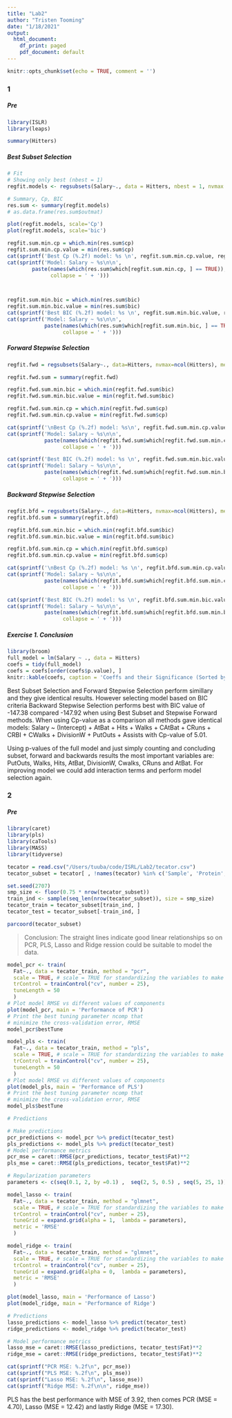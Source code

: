 ```yaml
---
title: "Lab2"
author: "Tristen Tooming"
date: "1/18/2021"
output:
  html_document:
    df_print: paged
    pdf_document: default
---
```


```r
knitr::opts_chunk$set(echo = TRUE, comment = '')
```
### 1

##### Pre

```r
library(ISLR)
library(leaps)

summary(Hitters)
```


##### Best Subset Selection
```r
# Fit
# Showing only best (nbest = 1)
regfit.models <- regsubsets(Salary~., data = Hitters, nbest = 1, nvmax = ncol(Hitters))

# Summary, Cp, BIC
res.sum <- summary(regfit.models)
# as.data.frame(res.sum$outmat)

plot(regfit.models, scale='Cp')
plot(regfit.models, scale='bic')

`````

```r
regfit.sum.min.cp = which.min(res.sum$cp)
regfit.sum.min.cp.value = min(res.sum$cp)
cat(sprintf('Best Cp (%.2f) model: %s \n', regfit.sum.min.cp.value, regfit.sum.min.cp))
cat(sprintf('Model: Salary ~ %s\n\n',
        paste(names(which(res.sum$which[regfit.sum.min.cp, ] == TRUE)),
              collapse = ' + ')))



regfit.sum.min.bic = which.min(res.sum$bic)
regfit.sum.min.bic.value = min(res.sum$bic)
cat(sprintf('Best BIC (%.2f) model: %s \n', regfit.sum.min.bic.value, regfit.sum.min.bic))
cat(sprintf('Model: Salary ~ %s\n\n',
            paste(names(which(res.sum$which[regfit.sum.min.bic, ] == TRUE)),
                  collapse = ' + ')))
```



##### Forward Stepwise Selection

```r
regfit.fwd = regsubsets(Salary~., data=Hitters, nvmax=ncol(Hitters), method ="forward")

regfit.fwd.sum = summary(regfit.fwd)

regfit.fwd.sum.min.bic = which.min(regfit.fwd.sum$bic)
regfit.fwd.sum.min.bic.value = min(regfit.fwd.sum$bic)

regfit.fwd.sum.min.cp = which.min(regfit.fwd.sum$cp)
regfit.fwd.sum.min.cp.value = min(regfit.fwd.sum$cp)

```
```r
cat(sprintf('\nBest Cp (%.2f) model: %s\n', regfit.fwd.sum.min.cp.value, regfit.fwd.sum.min.cp))
cat(sprintf('Model: Salary ~ %s\n\n',
            paste(names(which(regfit.fwd.sum$which[regfit.fwd.sum.min.cp, ] == TRUE)),
                  collapse = ' + ')))

cat(sprintf('Best BIC (%.2f) model: %s \n', regfit.fwd.sum.min.bic.value, regfit.fwd.sum.min.bic))
cat(sprintf('Model: Salary ~ %s\n\n',
            paste(names(which(regfit.fwd.sum$which[regfit.fwd.sum.min.bic, ] == TRUE)),
                  collapse = ' + ')))
```



##### Backward Stepwise Selection
```r
regfit.bfd = regsubsets(Salary~., data=Hitters, nvmax=ncol(Hitters), method ="backward")
regfit.bfd.sum = summary(regfit.bfd)

regfit.bfd.sum.min.bic = which.min(regfit.bfd.sum$bic)
regfit.bfd.sum.min.bic.value = min(regfit.bfd.sum$bic)

regfit.bfd.sum.min.cp = which.min(regfit.bfd.sum$cp)
regfit.bfd.sum.min.cp.value = min(regfit.bfd.sum$cp)

```
```r
cat(sprintf('\nBest Cp (%.2f) model: %s \n', regfit.bfd.sum.min.cp.value, regfit.bfd.sum.min.cp))
cat(sprintf('Model: Salary ~ %s\n\n',
            paste(names(which(regfit.bfd.sum$which[regfit.bfd.sum.min.cp, ] == TRUE)),
                  collapse = ' + ')))

cat(sprintf('Best BIC (%.2f) model: %s \n', regfit.bfd.sum.min.bic.value, regfit.bfd.sum.min.bic))
cat(sprintf('Model: Salary ~ %s\n\n',
            paste(names(which(regfit.bfd.sum$which[regfit.bfd.sum.min.bic, ] == TRUE)),
                  collapse = ' + ')))
```

##### Exercise 1. Conclusion 

```r
library(broom)
full_model = lm(Salary ~ ., data = Hitters)
coefs = tidy(full_model)
coefs = coefs[order(coefs$p.value), ]
knitr::kable(coefs, caption = 'Coeffs and their Significance (Sorted by P-value)', digits = 3)
```


Best Subset Selection and Forward Stepwise Selection perform simillary and they give identical results. However selecting model based on BIC criteria Backward Stepwise Selection performs best with BIC value of -147.38 compared -147.92 when using Best Subset and Stepwise Forward methods. When using Cp-value as a comparison all methods gave identical models: Salary ~ (Intercept) + AtBat + Hits + Walks + CAtBat + CRuns + CRBI + CWalks + DivisionW + PutOuts + Assists with Cp-value of 5.01. 

Using p-values of the full model and just simply counting and concluding subset, forward and backwards results the most important variables are: PutOuts, Walks, Hits, AtBat, DivisionW, Cwalks, CRuns and AtBat. For improving model we could add interaction terms and perform model selection again. 

### 2

##### Pre

```r
library(caret)
library(pls)
library(caTools)
library(MASS)
library(tidyverse)
```

```r
tecator = read.csv("/Users/tuuba/code/ISRL/Lab2/tecator.csv")
tecator_subset = tecator[ , !names(tecator) %in% c('Sample', 'Protein', 'Moisture')]

set.seed(2707)
smp_size <- floor(0.75 * nrow(tecator_subset))
train_ind <- sample(seq_len(nrow(tecator_subset)), size = smp_size)
tecator_train = tecator_subset[train_ind, ]
tecator_test = tecator_subset[-train_ind, ]

parcoord(tecator_subset)
```
> Conclusion: The straight lines indicate good linear relationships so on PCR, PLS, Lasso and Ridge ression could be suitable to model the data.

```r
model_pcr <- train(
  Fat~., data = tecator_train, method = "pcr",
  scale = TRUE, # scale = TRUE for standardizing the variables to make them comparable.
  trControl = trainControl("cv", number = 25),
  tuneLength = 50
  )
# Plot model RMSE vs different values of components
plot(model_pcr, main = 'Performance of PCR')
# Print the best tuning parameter ncomp that
# minimize the cross-validation error, RMSE
model_pcr$bestTune
```
```r
model_pls <- train(
  Fat~., data = tecator_train, method = "pls",
  scale = TRUE, # scale = TRUE for standardizing the variables to make them comparable.
  trControl = trainControl("cv", number = 25),
  tuneLength = 50
  )
# Plot model RMSE vs different values of components
plot(model_pls, main = 'Performance of PLS')
# Print the best tuning parameter ncomp that
# minimize the cross-validation error, RMSE
model_pls$bestTune
```
```r
# Predictions

# Make predictions
pcr_predictions <- model_pcr %>% predict(tecator_test)
pls_predictions <- model_pls %>% predict(tecator_test)
# Model performance metrics
pcr_mse = caret::RMSE(pcr_predictions, tecator_test$Fat)**2
pls_mse = caret::RMSE(pls_predictions, tecator_test$Fat)**2

```

```r
# Regularization parameters
parameters <- c(seq(0.1, 2, by =0.1) ,  seq(2, 5, 0.5) , seq(5, 25, 1))

model_lasso <- train(
  Fat~., data = tecator_train, method = "glmnet",
  scale = TRUE, # scale = TRUE for standardizing the variables to make them comparable.
  trControl = trainControl("cv", number = 25),
  tuneGrid = expand.grid(alpha = 1,  lambda = parameters),
  metric = 'RMSE'
  )

model_ridge <- train(
  Fat~., data = tecator_train, method = "glmnet",
  scale = TRUE, # scale = TRUE for standardizing the variables to make them comparable.
  trControl = trainControl("cv", number = 25),
  tuneGrid = expand.grid(alpha = 0,  lambda = parameters),
  metric = 'RMSE'
  )

plot(model_lasso, main = 'Performance of Lasso')
plot(model_ridge, main = 'Performance of Ridge')

# Predictions 
lasso_predictions <- model_lasso %>% predict(tecator_test)
ridge_predictions <- model_ridge %>% predict(tecator_test)

# Model performance metrics
lasso_mse = caret::RMSE(lasso_predictions, tecator_test$Fat)**2
ridge_mse = caret::RMSE(ridge_predictions, tecator_test$Fat)**2
```
```r
cat(sprintf("PCR MSE: %.2f\n", pcr_mse))
cat(sprintf("PLS MSE: %.2f\n", pls_mse))
cat(sprintf("Lasso MSE: %.2f\n", lasso_mse))
cat(sprintf("Ridge MSE: %.2f\n\n", ridge_mse))
```

PLS has the best performance with MSE of 3.92, then comes PCR (MSE = 4.70), Lasso (MSE = 12.42) and lastly Ridge (MSE = 17.30). 



























